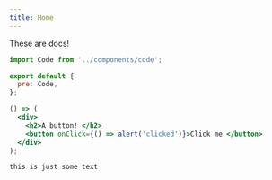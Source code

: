 ```yaml
---
title: Home
---
```


These are docs!

```js
import Code from '../components/code';

export default {
  pre: Code,
};
```

```jsx react-live
() => (
  <div>
    <h2>A button! </h2>
    <button onClick={() => alert('clicked')}>Click me </button>
  </div>
);
```

```
this is just some text
```
